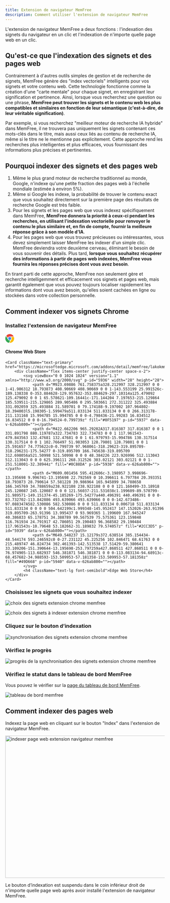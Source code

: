 ```yaml
---
title: Extension de navigateur MemFree
description: Comment utiliser l'extension de navigateur MemFree
---
```


L'extension de navigateur MemFree a deux fonctions : l'indexation des signets du navigateur en un clic et l'indexation de n'importe quelle page web en un clic.

## Qu'est-ce que l'indexation des signets et des pages web

Contrairement à d'autres outils simples de gestion et de recherche de signets, MemFree génère des "index vectoriels" intelligents pour vos signets et votre contenu web. Cette technologie fonctionne comme la création d'une "carte mentale" pour chaque signet, en enregistrant leur signification et pertinence. Ainsi, lorsque vous recherchez une question ou une phrase, **MemFree peut trouver les signets et le contenu web les plus compatibles et similaires en fonction de leur sémantique (c'est-à-dire, de leur véritable signification)**.

Par exemple, si vous recherchez "meilleur moteur de recherche IA hybride" dans MemFree, il ne trouvera pas uniquement les signets contenant ces mots-clés dans le titre, mais aussi ceux liés au contenu de recherche IA, même si le titre ne le mentionne pas explicitement. Cette approche rend les recherches plus intelligentes et plus efficaces, vous fournissant des informations plus précises et pertinentes.

## Pourquoi indexer des signets et des pages web

1. Même le plus grand moteur de recherche traditionnel au monde, Google, n'indexe qu'une petite fraction des pages web à l'échelle mondiale (estimée à environ 5%).
2. Même si Google les indexe, la probabilité de trouver le contenu exact que vous souhaitez directement sur la première page des résultats de recherche Google est très faible.
3. Pour les signets et les pages web que vous indexez spécifiquement dans MemFree, **MemFree donnera la priorité à ceux-ci pendant les recherches, en utilisant l'indexation vectorielle pour renvoyer le contenu le plus similaire et, en fin de compte, fournir la meilleure réponse grâce à son modèle d'IA**.
4. Pour les pages web que vous trouvez précieuses ou intéressantes, vous devez simplement laisser MemFree les indexer d'un simple clic. MemFree deviendra votre deuxième cerveau, éliminant le besoin de vous souvenir des détails. Plus tard, **lorsque vous souhaitez récupérer des informations à partir de pages web indexées, MemFree vous fournira les réponses précises dont vous avez besoin**.

En tirant parti de cette approche, MemFree non seulement gère et recherche intelligemment et efficacement vos signets et pages web, mais garantit également que vous pouvez toujours localiser rapidement les informations dont vous avez besoin, qu'elles soient cachées en ligne ou stockées dans votre collection personnelle.

## Comment indexer vos signets Chrome

<Steps>

### Installez l'extension de navigateur MemFree

<div className="grid grid-cols-2 gap-4">
    <Card className="text-primary" href="https://chromewebstore.google.com/detail/memfree/dndjodcanbhkomcgihbhcejogiimdmpk">
        <div className="flex items-center justify-center space-x-2">
            <svg viewBox="0 0 1024 1024" version="1.1" xmlns="http://www.w3.org/2000/svg" p-id="3937" width="28" height="28">
                <path d="M123.648 178.346667C361.642667-98.602667 802.986667-43.946667 967.936 279.68h-396.501333c-71.424 0-117.546667-1.621333-167.509334 24.661333-58.709333 30.933333-102.997333 88.234667-118.485333 155.52L123.648 178.389333z" fill="#EA4335" p-id="3938" data-v-626ab800=""></path>
                <path d="M341.674667 512c0 93.866667 76.330667 170.24 170.154666 170.24 93.866667 0 170.154667-76.373333 170.154667-170.24s-76.330667-170.24-170.154667-170.24c-93.866667 0-170.154667 76.373333-170.154666 170.24z" fill="#4285F4" p-id="3939" data-v-626ab800=""></path>
                <path d="M577.877333 734.848c-95.530667 28.373333-207.274667-3.114667-268.501333-108.8-46.762667-80.64-170.24-295.765333-226.346667-393.557333-196.565333 301.226667-27.136 711.808 329.685334 781.866666l165.12-279.509333z" fill="#34A853" p-id="3940" data-v-626ab800=""></path>
                <path d="M669.866667 341.76a233.130667 233.130667 0 0 1 43.008 286.634667c-40.576 69.973333-170.154667 288.682667-232.96 394.581333 367.658667 22.656 635.733333-337.664 514.645333-681.258667H669.866667z" fill="#FBBC05" p-id="3941" data-v-626ab800=""></path>
            </svg>
            <h4 className="text-lg font-semibold">Chrome Web Store</h4>
        </div>
    </Card>

    <Card className="text-primary" href="https://microsoftedge.microsoft.com/addons/detail/memfree/lakokmmabgokjgnjfobhommkjpppihco">
        <div className="flex items-center justify-center space-x-2">
            <svg viewBox="0 0 1024 1024" version="1.1" xmlns="http://www.w3.org/2000/svg" p-id="5936" width="28" height="28">
                <path d="M923.69886 761.758375a328.212997 328.212997 0 0 1-41.986312 18.793873 408.90669 408.90669 0 0 1-143.553199 25.991526c-189.138338 0-353.884628-129.957632-353.884629-297.10314a125.479092 125.479092 0 0 1 65.578621-109.16441c-171.144204 7.197653-215.129864 185.539511-215.129865 289.905486 0 295.503661 272.311222 325.493884 331.092059 325.493884 31.589701 0 79.174188-9.197002 107.964802-18.394003l5.198305-1.599479a511.833134 511.833134 0 0 0 266.313178-211.131168 15.994785 15.994785 0 0 0-4.798436-21.99283 16.834512 16.834512 0 0 0-16.794524-0.799739z" fill="#0F5197" p-id="5937" data-v-626ab800=""></path>
                <path d="M422.662206 965.29202A317.816387 317.816387 0 0 1 331.891798 880.119787a322.734783 322.734783 0 0 1 117.961543-479.843563 132.47681 132.47681 0 0 1 61.979793-15.994786 130.317514 130.317514 0 0 1 102.766497 51.983053 128.79801 128.79801 0 0 1 25.591657 74.775622c0-0.799739 97.968061-318.29623-319.895709-318.296231-175.54277 0-319.895709 166.745638-319.895709 312.698056a521.50998 521.50998 0 0 0 48.384226 223.926996 512.113043 512.113043 0 0 0 625.396111 268.312526 303.02121 303.02121 0 0 1-251.518001-32.38944z" fill="#0C88DA" p-id="5938" data-v-626ab800=""></path>
                <path d="M609.001456 595.412606c-3.198957 3.998696-13.195698 9.996741-13.195698 22.792569 0 10.396611 6.797784 20.393351 18.793873 28.790614 57.581228 39.986964 165.945899 34.788658 166.345769 34.788659a238.922108 238.922108 0 0 0 121.160499-33.18918 245.120087 245.120087 0 0 0 121.56037-211.531038c1.199609-89.570799-31.989571-149.151374-45.185269-175.54277a440.496391 440.496391 0 0 0-83.732702-113.842886 493.639066 493.639066 0 0 0-142.673486-97.088347A582.530086 582.530086 0 0 0 511.833134 0.006718 511.833134 511.833134 0 0 0 0 504.642199c1.999348-145.952417 147.152026-263.91396 319.895709-263.91396 13.995437 0 93.969365 1.199609 167.945247 40.386833 65.178751 34.388789 99.567539 75.575361 123.159848 116.761934 24.791917 42.786051 29.190483 96.368582 29.190484 117.961543s-10.79648 53.182662-31.189832 79.574057z" fill="#2CC3D5" p-id="5939" data-v-626ab800=""></path>
                <path d="M649.548237 15.12179s372.638514 385.154434-48.544174 593.246592c0 0-27.231122 45.225256 102.846471 68.61763 0 0 215.489747 46.824734 302.461393-142.513538 17.51429-59.380641 33.109206-151.390644-13.195698-253.797259a427.860511 427.860511 0 0 0-76.974905-113.682937 546.381871 546.381871 0 0 0-113.083134-94.68913c-68.457682-34.988593-153.509953-57.181358-153.509953-57.181358z" fill="#49D668" p-id="5940" data-v-626ab800=""></path>
            </svg>
            <h4 className="text-lg font-semibold">Edge Web Store</h4>
        </div>
    </Card>
</div>

### Choisissez les signets que vous souhaitez indexer

<img
    className="mt-4 overflow-hidden rounded-lg border"
    src="/images/doc/extension-2.png"
    alt="choix des signets extension chrome memfree"
/>

<img
    className="my-4 overflow-hidden rounded-lg border"
    src="/images/doc/extension-3.png"
    alt="choix des signets à indexer extension chrome memfree"
/>

### Cliquez sur le bouton d’indexation

<img
    className="my-4 overflow-hidden rounded-lg border"
    src="/images/doc/extension-bookmarks.webp"
    alt="synchronisation des signets extension chrome memfree"
/>

### Vérifiez le progrès

<img
    className="my-4 overflow-hidden rounded-lg border"
    src="/images/doc/extension-5.png"
    alt="progrès de la synchronisation des signets extension chrome memfree"
/>

### Vérifiez le statut dans le tableau de bord MemFree

Vous pouvez le vérifier sur la [page du tableau de bord MemFree](https://www.memfree.me/dashboard).

<img
    className="my-4 overflow-hidden rounded-lg border"
    src="/images/changelog/dashboard.png"
    alt="tableau de bord memfree"
/>

</Steps>

## Comment indexer des pages web

Indexez la page web en cliquant sur le bouton "Index" dans l'extension de navigateur MemFree.

<Image
    className="mt-4 overflow-hidden rounded-lg border"
    src="/images/changelog/extension-index.webp"
    width="800"
    height="450"
    alt="indexer page web extension navigateur memfree"
/>

Le bouton d’indexation est suspendu dans le coin inférieur droit de n'importe quelle page web après avoir installé l'extension de navigateur MemFree.